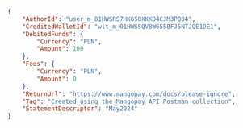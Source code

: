 ```json REST  
{
    "AuthorId": "user_m_01HWSRS7HK6S0XKKD4CJM3PQ04",
    "CreditedWalletId": "wlt_m_01HWSSQV8W6550FJ5NTJQE1DE1",
    "DebitedFunds": {
        "Currency": "PLN",
        "Amount": 100
    },
    "Fees": {
        "Currency": "PLN",
        "Amount": 0
    },
    "ReturnUrl": "https://www.mangopay.com/docs/please-ignore",
    "Tag": "Created using the Mangopay API Postman collection",
    "StatementDescriptor": "May2024"
}
  
```